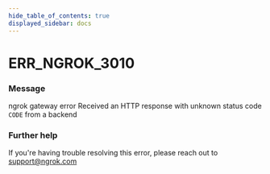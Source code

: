 ```yaml
---
hide_table_of_contents: true
displayed_sidebar: docs
---
```



# ERR_NGROK_3010

### Message
ngrok gateway error
Received an HTTP response with unknown status code `CODE` from a backend

<ErrorDetails error='err_ngrok_3010' />


### Further help
If you're having trouble resolving this error, please reach out to [support@ngrok.com](mailto:support@ngrok.com?subject=Help%20with%20ERR_NGROK_3010)

